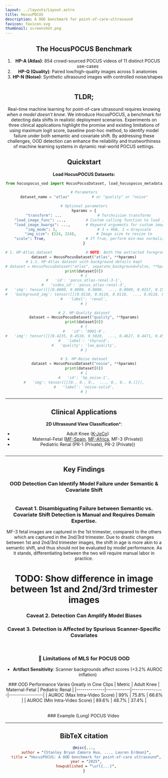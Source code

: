 ```yaml
---
layout: ../layouts/Layout.astro
title: HocusPOCUS
description: A OOD benchmark for point-of-care-ultrasound 
favicon: favicon.svg
thumbnail: screenshot.png
---
```






<Header
  title={frontmatter.title}
  authors={[
    {
      name: "Stanley Bryan Zamora Hua",
      url: "https://stan-hua.github.io/",
      institution: "The Hospital for Sick Children",
    },
    {
      name: "Lauren Erdman",
      institution: "Cincinnati Children's Hospital",
    },
  ]}
  conference="Pre-Print"
  links={[
    {
      name: "Paper",
      url: "",
      icon: "ri:file-pdf-2-line",
    },
    {
      name: "Code",
      url: "https://github.com/stan-hua/hocuspocus",
      icon: "ri:github-line",
    },
    {
      name: "arXiv",
      url: "",
      icon: "academicons:arxiv",
    }
  ]}
  />

## The HocusPOCUS Benchmark
1. **HP-A (Atlas)**: 854 crowd-sourced POCUS videos of 11 distinct POCUS use-cases
2. **HP-Q (Quality)**: Paired low/high-quality images across 5 anatomies  
3. **HP-N (Noise)**: Synthetic ultrasound images with controlled noise/shapes  

<Figure caption="**HocusPOCUS Datasets**">
    <Image source={applications} altText="HocusPOCUS Datasets" />
</Figure>

<HighlightedSection>

## TLDR;

Real-time machine learning for point-of-care ultrasound requires knowing *when a model doesn't know*.
We introduce HocusPOCUS, a benchmark for detecting data shifts in realistic deployment scenarios.
Experiments on three clinical applications highlight the promise and existing limitations of using maximum logit score, baseline post-hoc method, to identify model failure under both semantic and covariate shift.
By addressing these challenges, OOD detection can enhance the reliability and trustworthiness of machine learning systems in dynamic real-world POCUS settings.
</HighlightedSection>


## Quickstart

**Load HocusPOCUS Datasets:**
```python
from hocuspocus_ood import HocusPocusDataset, load_hocuspocus_metadata

# Parameters
dataset_name = "atlas"          # or "quality" or "noise"

# Optional parameters
hparams = {
    "transform": ...                # Torchvision transforms
    "load_image_func": ...,         # Custom calling function to load image given image path
    "load_image_kwargs": ...,       # Keyword arguments for custom image loading function
    "img_mode": 3,                  # 3 = RGB, 1 = Grayscale
    "img_size": (224, 224),         # Image size to resize to
    "scale": True,                  # If True, perform min-max normalization
}

# 1. HP-Atlas dataset               # NOTE: Both the extracted foreground and background are loaded
dataset = HocusPocusDataset("atlas", **hparams)
# 1.1. HP-Atlas dataset with background details kept
# dataset = HocusPocusDataset("atlas", separate_background=False, **hparams)
print(dataset[0])
# {
#   'id': 'pocus_atlas-renal-3-1',
#   'video_id': 'pocus_atlas-renal-3',
#   'img': tensor([[[0.0000, 0.0000, 0.0000,  ..., 0.0000, 0.0157, 0.1569]]]),
#   'background_img': tensor([[[0.0118, 0.0118, 0.0118,  ..., 0.0118, 0.0078, 0.0000]]]),
#   'label': 'renal',
# }

# 2. HP-Quality dataset
dataset = HocusPocusDataset("quality", **hparams)
print(dataset[0])
# {
#   'id': '0001-0',
#   'img': tensor([[[0.4235, 0.4510, 0.5020,  ..., 0.4627, 0.4471, 0.4549]]]),
#   'label': 'thyroid',
#   'quality': 'low_quality',
# }

# 3. HP-Noise dataset
dataset = HocusPocusDataset("noise", **hparams)
print(dataset[0])
# {
#   'id': 'hp_noise-1',
#   'img': tensor([[[0., 0., 0.,  ..., 0., 0., 0.]]]),
#   'label': 'noise-solid',
# }
```

---


## Clinical Applications
**2D Ultrasound View Classification***:
- Adult Knee ([K-JoCo](https://dataverse.harvard.edu/dataset.xhtml?persistentId=doi:10.7910/DVN/SKP9IB))
- Maternal-Fetal ([MF-Spain](https://zenodo.org/records/3904280), [MF-Africa](https://zenodo.org/records/7540448), MF-3 (Private))
- Pediatric Renal (PR-1 (Private), PR-2 (Private))

<Figure caption="Clinical Applications">
    <Image source={applications} altText="Clinical Applications" />
</Figure>

---

## Key Findings

### OOD Detection Can Identify Model Failure under Semantic \& Covariate Shift
<Figure caption="\textbf{OOD detection can identify correctly predicted examples under covariate shift, but such examples are not easily separable from misidentified unseen views.} The x-axis plots negative MLS (higher = more OOD) with quartiles marked. Vertical line display set OOD decision thresholds. For seen views, green region = identified inliers (In) and red region = identified outliers (Out). Accuracies are provided above each region. For unseen views, green/red regions = correctly/incorrectly identified as semantic ID or OOD. In parenthesis is the dataset used; A1=\texttt{K-JoCo}, B1=\texttt{MF-Spain}, B2=\texttt{MF-Africa}, B3=\texttt{MF-3}, C1=\texttt{PR-1}, and C2=\texttt{PR-2}."
  >
  <Image source={fig2} altText="OOD Detection Identifies Model Failure under Semantic \& Covariate Shift" />
</Figure>

### Caveat 1. Disambiguating Failure between Semantic vs. Covariate Shift Detection is Manual and Requires Domain Expertise.
MF-3 fetal images are captured in the 1st trimester, compared to the others which are captured in the 2nd/3rd trimester. Due to drastic changes between 1st and 2nd/3rd trimester images, the shift in age is more akin to a semantic shift, and thus should not be evaluated by model performance. As it stands, differentiating between the two will require manual labor in practice.

# TODO: Show difference in image between 1st and 2nd/3rd trimester images

### Caveat 2. Detection Can Amplify Model Biases
<Figure caption="\textbf{OOD Detection Amplifies Biases.} \textbf{(a)} More severe disease manifestations are identified as outliers (K-JoCo: osteoarthritis, PR-1/PR-2: hydronephrosis) despite little effect on model performance. Bars (left-axis) indicate percentage identified as outliers, while points (right-axis) indicate accuracy gap between inliers and outliers. \textbf{(b)} OOD worsens label imbalance among identified inliers, particularly in the imbalanced setting. Smallest/Largest refer to the least/most represented class in each dataset. \textbf{(c)} OOD can marginally worsen label balance in the balanced setting.>
  <Image source={fig3} altText="OOD Detection Identifies Model Failure under Semantic \& Covariate Shift" />
</Figure>


### Caveat 3. Detection is Affected by Spurious Scanner-Specific Covariates
<TwoColumns>
  <div>
    <Figure caption="">
      <Image source={fig3} altText="" />
    </Figure>
  </div>
  <div>
    <Figure caption="">
      <Image source={fig3} altText="" />
    </Figure>
  </div>
</TwoColumns>


### 🚩 Limitations of MLS for POCUS OOD
- **Artifact Sensitivity**: Scanner backgrounds affect scores (+3.2% AUROC inflation)
<TwoColumns>
  <div>
  ### OOD Performance Varies Greatly in Cine Clips
  <Table>
    | Metric       | Adult Knee | Maternal-Fetal | Pediatric Renal |
    |--------------|------------|----------------|-----------------|
    | AUROC (Max Intra-Video Score)    | 99%       | 75.8%          | 66.6%           |
    | AUROC (Min Intra-Video Score)    | 89.6%      | 48.7%          | 37.4%           |
  </Table>
  </div>
  <div>
  ### Example (Lung) POCUS Video
      <Image source={supplemental_video} altText="Example of Unstable OOD Detection in Videos" />
  </div>
</TwoColumns>

---

## BibTeX citation

```bibtex
@misc{...,
  author = "{Stanley Bryan Zamora Hua, ..., Lauren Erdman}",
  title = "HocusPOCUS: A OOD benchmark for point-of-care ultrasound",
  year = "2025",
  howpublished = "\url{...}",
}
```